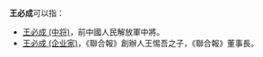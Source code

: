 '''王必成'''可以指：
* [[王必成_(中将)|王必成 (中将)]]，前中國人民解放軍中將。
* [[王必成_(企业家)|王必成 (企业家)]]，《聯合報》創辦人王惕吾之子，《聯合報》董事長。
{{disambig|B必成|Cat=三字王姓人名消歧义}}